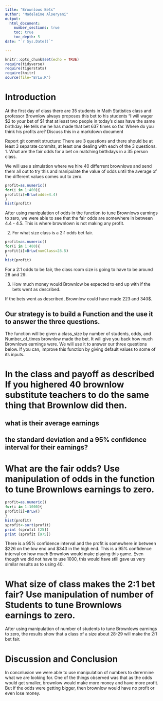 ```yaml
---
title: "Brownlows Bets"
author: "Madeleine Alseryani"
output: 
  html_document:
    number_sections: true
    toc: true
    toc_depth: 5
date: "`r Sys.Date()`"    
    
---
```

```r
knitr::opts_chunk$set(echo = TRUE)
require(tidyverse)
require(tigerstats)
require(knitr)
source(file="BrLw.R")
```


<!-- We recommend you use git branches -- create a separate branch for each major section i.e. Introduction, Methods, Results, Inferential Results, and Discussion and Conclusions - leave the YAML block untouched until the final merge where you put in your own name !-->

# Introduction

<!--In this section you explain what you are trying to show.  Where did the data come from?  What is the research or other question you are trying to answer?!-->

 At the first day of class there are 35 students in Math Statistics class and professor Brownlow always proposes this bet to his students "I will wager $2 to your bet of $1 that at least two people in today's class have  the same birthday.  He tells me he has made that bet 637 times so far. Where do you think his profits are? Discuss this in a markdown document
 
Report git commit structure:
There are 3 questions and there should be at least 3 separate commits, at least one dealing with each of the 3 questions.
1. What are the fair odds for a bet on matching birthdays in a 35 person class.

We will use a simulation where we hire 40 differrent brownlows and send them all out to try this and manipulate the value of odds until the average of the different values comes out to zero. 

```r
profit=as.numeric()
for(i in 1:400){
profit[i]=BrLw(odds=4.4)
}
hist(profit)
```

After using manipulation of odds in the function to tune Brownlows earnings to zero, we were able to see that the fair odds are somewhere in between 4.4 - 4.5.
 This is where brownlown is not making any profit. 

2. For what size class is a 2:1 odds bet fair.

```r
profit=as.numeric()
for(i in 1:400){
profit[i]=BrLw(numClass=28.5)
}
hist(profit)
```
For a 2:1 odds to be fair, the class room size is going to have to be around 28 and 29.


3. How much money would Brownlow be expected to end up with if the bets went as described.

If the bets went as described, Brownlow could have made 223 and 340$.

## Our strategy is to build a Function and the use it to answer the three questions. 

The function will be given a class_size by number of students, odds, and Number_of_times brownlow made the bet.  It will give you back how much Brownlows earnings were. We will use it to answer our three questions below. If you can, improve this function by giving default values to some of its inputs. 




# In the class and payoff as described  If you highered 40 brownlow substitute teachers to do the same thing that Brownlow did then.
## what is their average earnings
## the standard deviation and a 95% confidence interval for their earnings?
  
<!--Explain and display your method of coming up with a 95% confidence interval of  professor Brownlows winnings (or losings)-->


# What are the fair odds? Use manipulation of odds in the function to tune Brownlows earnings to zero. 

```r
profit=as.numeric()
for(i in 1:1000){
profit[i]=BrLw()
}
hist(profit)
sprofit<-sort(profit)
print (sprofit [25])
print (sprofit [975])
```

There is a 95% confidence interval and the profit is somewhere in between $226 on the low end and $343 in the high end. This is a 95% confidence interval on how much Brownlow would make playing this game. Even though we did not have to use 1000, this would have still gave us very similar results as to using 40.

<!--Decide on your methods:  In this section explain the approach you will take to attack the issue --- how will you decide on a likely estimate of professor Brownlow's earnings or losses after 637 bets. Also explain how you construct a 95% confidence interval about your estimate of his winnings !-->

 


# What size of class makes the 2:1 bet fair?  Use manipulation of number of Students to tune Brownlows earnings to zero.

<!--Explain and display the results of your method of coming up with the estimate of professor Brownlows betting profits!-->


After using manipulation of number of students to tune Brownlows earnings to zero, the results show that a class of a size about 28-29 will make the 2:1 bet fair. 


# Discussion and Conclusion

<!--Discussion and conclusion here.  If professor Brownlow is consistantly making or losing money how could he change his payout so that his profits center on zero?  Also discuss what size his class should be in order to have his current scheme balance at zero profit.!-->

In concnlusion we were able to use manipulation of numbers to derermine what we are looking for. One of the things observed was that as the odds would get smaller, brownlow would make more money and have more profit. But if the odds were getting bigger, then brownlow would have no profit or even lose money.

